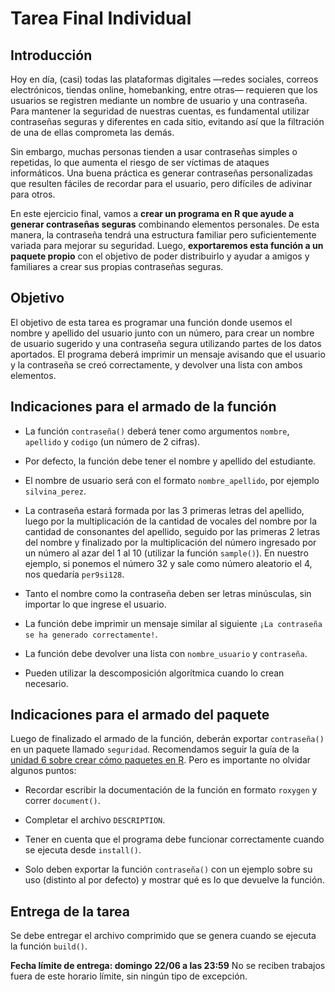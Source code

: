 \thispagestyle{primerapagina}

# Tarea Final Individual {.unnumbered}

## Introducción

Hoy en día, (casi) todas las plataformas digitales —redes sociales, correos electrónicos, tiendas online, homebanking, entre otras— requieren que los usuarios se registren mediante un nombre de usuario y una contraseña. Para mantener la seguridad de nuestras cuentas, es fundamental utilizar contraseñas seguras y diferentes en cada sitio, evitando así que la filtración de una de ellas comprometa las demás.

Sin embargo, muchas personas tienden a usar contraseñas simples o repetidas, lo que aumenta el riesgo de ser víctimas de ataques informáticos. Una buena práctica es generar contraseñas personalizadas que resulten fáciles de recordar para el usuario, pero difíciles de adivinar para otros.

En este ejercicio final, vamos a **crear un programa en R que ayude a generar contraseñas seguras** combinando elementos personales. De esta manera, la contraseña tendrá una estructura familiar pero suficientemente variada para mejorar su seguridad. Luego, **exportaremos esta función a un paquete propio** con el objetivo de poder distribuirlo y ayudar a amigos y familiares a crear sus propias contraseñas seguras.

## Objetivo

El objetivo de esta tarea es programar una función donde usemos el nombre y apellido del usuario junto con un número, para crear un nombre de usuario sugerido y una contraseña segura utilizando partes de los datos aportados. El programa deberá imprimir un mensaje avisando que el usuario y la contraseña se creó correctamente, y devolver una lista con ambos elementos.

## Indicaciones para el armado de la función

-   La función `contraseña()` deberá tener como argumentos `nombre`, `apellido` y `codigo` (un número de 2 cifras).

-   Por defecto, la función debe tener el nombre y apellido del estudiante.

-   El nombre de usuario será con el formato `nombre_apellido`, por ejemplo `silvina_perez`.

-   La contraseña estará formada por las 3 primeras letras del apellido, luego por la multiplicación de la cantidad de vocales del nombre por la cantidad de consonantes del apellido, seguido por las primeras 2 letras del nombre y finalizado por la multiplicación del número ingresado por un número al azar del 1 al 10 (utilizar la función `sample()`). En nuestro ejemplo, si ponemos el número 32 y sale como número aleatorio el 4, nos quedaría `per9si128`.

-   Tanto el nombre como la contraseña deben ser letras minúsculas, sin importar lo que ingrese el usuario.

-   La función debe imprimir un mensaje similar al siguiente `¡La contraseña se ha generado correctamente!`.

-   La función debe devolver una lista con `nombre_usuario` y `contraseña`.

-   Pueden utilizar la descomposición algorítmica cuando lo crean necesario.

## Indicaciones para el armado del paquete

Luego de finalizado el armado de la función, deberán exportar `contraseña()` en un paquete llamado `seguridad`. Recomendamos seguir la guía de la [unidad 6 sobre crear cómo paquetes en R](06_1_crear_paquete.qmd). Pero es importante no olvidar algunos puntos:

-   Recordar escribir la documentación de la función en formato `roxygen` y correr `document()`.

-   Completar el archivo `DESCRIPTION`.

-   Tener en cuenta que el programa debe funcionar correctamente cuando se ejecuta desde `install()`.

-   Solo deben exportar la función `contraseña()` con un ejemplo sobre su uso (distinto al por defecto) y mostrar qué es lo que devuelve la función.

## Entrega de la tarea

Se debe entregar el archivo comprimido que se genera cuando se ejecuta la función `build()`.

**Fecha límite de entrega: domingo 22/06 a las 23:59** No se reciben trabajos fuera de este horario límite, sin ningún tipo de excepción.
